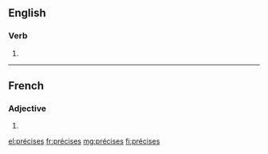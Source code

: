==English==

===Verb===
{{head|en|verb form}}

# {{en-third-person singular of|précis}}

----

==French==

===Adjective===
{{fr-adj-form}}

# {{feminine plural of|précis|lang=fr}}

[[el:précises]]
[[fr:précises]]
[[mg:précises]]
[[fi:précises]]
